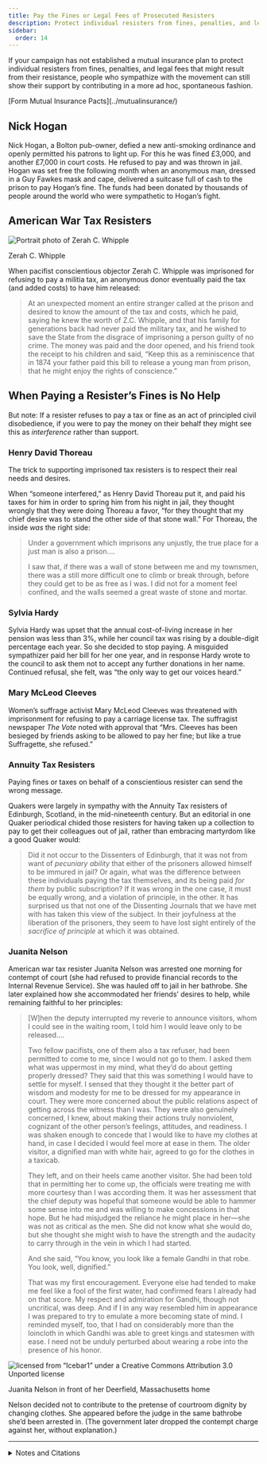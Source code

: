 ```yaml
---
title: Pay the Fines or Legal Fees of Prosecuted Resisters
description: Protect individual resisters from fines, penalties, and legal fees that might result from their resistance.
sidebar:
  order: 14
---
```


If your campaign has not established a mutual insurance plan to protect individual resisters from fines, penalties, and legal fees that might result from their resistance, people who sympathize with the movement can still show their support by contributing in a more ad hoc, spontaneous fashion.

<Aside type="note" title="See also">
[Form Mutual Insurance Pacts](../mutualinsurance/)
</Aside>

## <Badge text="Example" size="medium" /> Nick Hogan

Nick Hogan, a Bolton pub-owner, defied a new anti-smoking ordinance and openly permitted his patrons to light up.
For this he was fined £3,000, and another £7,000 in court costs.
He refused to pay and was thrown in jail.
Hogan was set free the following month when an anonymous man, dressed in a Guy Fawkes mask and cape, delivered a suitcase full of cash to the prison to pay Hogan’s fine.
The funds had been donated by thousands of people around the world who were sympathetic to Hogan’s fight.

## <Badge text="Example" size="medium" /> American War Tax Resisters

![Portrait photo of Zerah C. Whipple](../../../assets/zerah-whipple.gif)
<figcaption>Zerah C. Whipple</figcaption>

When pacifist conscientious objector Zerah C. Whipple was imprisoned for refusing to pay a militia tax, an anonymous donor eventually paid the tax (and added costs) to have him released:

> At an unexpected moment an entire stranger called at the prison and desired to know the amount of the tax and costs, which he paid, saying he knew the worth of Z.C. Whipple, and that his family for generations back had never paid the military tax, and he wished to save the State from the disgrace of imprisoning a person guilty of no crime.
> The money was paid and the door opened, and his friend took the receipt to his children and said, “Keep this as a reminiscence that in 1874 your father paid this bill to release a young man from prison, that he might enjoy the rights of conscience.”

## When Paying a Resister’s Fines is No Help

But note: If a resister refuses to pay a tax or fine as an act of principled civil disobedience, if you were to pay the money on their behalf they might see this as *interference* rather than support.

### <Badge text="Example" /> Henry David Thoreau

The trick to supporting imprisoned tax resisters is to respect their real needs and desires.

When “someone interfered,” as Henry David Thoreau put it, and paid his taxes for him in order to spring him from his night in jail, they thought wrongly that they were doing Thoreau a favor, “for they thought that my chief desire was to stand the other side of that stone wall.”
For Thoreau, the inside *was* the right side:

> Under a government which imprisons any unjustly, the true place for a just man is also a prison.…
>
> I saw that, if there was a wall of stone between me and my townsmen, there was a still more difficult one to climb or break through, before they could get to be as free as I was.
> I did not for a moment feel confined, and the walls seemed a great waste of stone and mortar.

### <Badge text="Example" /> Sylvia Hardy

Sylvia Hardy was upset that the annual cost-of-living increase in her pension was less than 3%, while her council tax was rising by a double-digit percentage each year.
So she decided to stop paying.
A misguided sympathizer paid her bill for her one year, and in response Hardy wrote to the council to ask them not to accept any further donations in her name.
Continued refusal, she felt, was “the only way to get our voices heard.”

### <Badge text="Example" /> Mary McLeod Cleeves

Women’s suffrage activist Mary McLeod Cleeves was threatened with imprisonment for refusing to pay a carriage license tax.
The suffragist newspaper <i>The Vote</i> noted with approval that “Mrs. Cleeves has been besieged by friends asking to be allowed to pay her fine; but like a true Suffragette, she refused.”

### <Badge text="Example" /> Annuity Tax Resisters

Paying fines or taxes on behalf of a conscientious resister can send the wrong message.

Quakers were largely in sympathy with the Annuity Tax resisters of Edinburgh, Scotland, in the mid-nineteenth century.
But an editorial in one Quaker periodical chided those resisters for having taken up a collection to pay to get their colleagues out of jail, rather than embracing martyrdom like a good Quaker would:

> Did it not occur to the Dissenters of Edinburgh, that it was not from want of *pecuniary ability* that either of the prisoners allowed himself to be immured in jail?
> Or again, what was the difference between these individuals paying the tax themselves, and its being paid *for them* by public subscription?
> If it was wrong in the one case, it must be equally wrong, and a violation of principle, in the other.
> It has surprised us that not one of the Dissenting Journals that we have met with has taken this view of the subject.
> In their joyfulness at the liberation of the prisoners, they seem to have lost sight entirely of the *sacrifice of principle* at which it was obtained.

### <Badge text="Example" /> Juanita Nelson

American war tax resister Juanita Nelson was arrested one morning for contempt of court (she had refused to provide financial records to the Internal Revenue Service).
She was hauled off to jail in her bathrobe.
She later explained how she accommodated her friends’ desires to help, while remaining faithful to her principles:

> [W]hen the deputy interrupted my reverie to announce visitors, whom I could see in the waiting room, I told him I would leave only to be released.…
>
> Two fellow pacifists, one of them also a tax refuser, had been permitted to come to me, since I would not go to them.
> I asked them what was uppermost in my mind, what they’d do about getting properly dressed?
> They said that this was something I would have to settle for myself.
> I sensed that they thought it the better part of wisdom and modesty for me to be dressed for my appearance in court.
> They were more concerned about the public relations aspect of getting across the witness than I was.
> They were also genuinely concerned, I knew, about making their actions truly nonviolent, cognizant of the other person’s feelings, attitudes, and readiness.
> I was shaken enough to concede that I would like to have my clothes at hand, in case I decided I would feel more at ease in them.
> The older visitor, a dignified man with white hair, agreed to go for the clothes in a taxicab.
>
> They left, and on their heels came another visitor.
> She had been told that in permitting her to come up, the officials were treating me with more courtesy than I was according them.
> It was her assessment that the chief deputy was hopeful that someone would be able to hammer some sense into me and was willing to make concessions in that hope.
> But he had misjudged the reliance he might place in her—she was not as critical as the men.
> She did not know what she would do, but she thought she might wish to have the strength and the audacity to carry through in the vein in which I had started.
>
> And she said, “You know, you look like a female Gandhi in that robe. You look, well, dignified.”
>
> That was my first encouragement.
> Everyone else had tended to make me feel like a fool of the first water, had confirmed fears I already had on that score.
> My respect and admiration for Gandhi, though not uncritical, was deep.
> And if I in any way resembled him in appearance I was prepared to try to emulate a more becoming state of mind.
> I reminded myself, too, that I had on considerably more than the loincloth in which Gandhi was able to greet kings and statesmen with ease.
> I need not be unduly perturbed about wearing a robe into the presence of his honor.

![licensed from “Icebar1” under a Creative Commons Attribution 3.0 Unported license](../../../assets/juanita-nelson.gif)
<figcaption>Juanita Nelson in front of her Deerfield, Massachusetts home</figcaption>

Nelson decided not to contribute to the pretense of courtroom dignity by changing clothes.
She appeared before the judge in the same bathrobe she’d been arrested in.
(The government later dropped the contempt charge against her, without explanation.)

<Aside type="wikipedia" title="Wikipedia">
  <WikipediaBadge title="Zerah C. Whipple" />
  <WikipediaBadge title="Henry David Thoreau" />
  <WikipediaBadge title="Quakers" />
  <WikipediaBadge title="Juanita Morrow Nelson" />
</Aside>

---

<details>
<summary>Notes and Citations</summary>

* [“A Recent Imprisonment in Connecticut”](https://www.google.com/books/edition/_/qAIFAAAAQAAJ?hl=en&gbpv=1&pg=PA33) <i>The British Friend</i> 1 February 1875, p. 33
* Thoreau, Henry David [“Resistance to Civil Government”](https://sniggle.net/TPL/index5.php?entry=rtcg) (1849)
* [“Pensioner prepared to go to jail”](http://news.bbc.co.uk/2/hi/uk_news/england/devon/4110702.stm) <i>BBC News</i> 20 June 2005
* [“ ‘Terrified’ pensioner jailed over £53 tax bill”](https://www.dailymail.co.uk/news/article-363468/Terrified-pensioner-jailed-53-tax-bill.html) <i>Daily Mail</i> 26 September 2005
* Sidley, Marguerite A. [“Welsh Campaign”](https://news.google.com/newspapers?id=G-I6AAAAIBAJ&sjid=6ikMAAAAIBAJ&pg=7603,2849343) <i>The Vote</i> 29 October 1910, p. 5
* “Baillie Stott, and the Edinburgh Annuity Tax” <i>The British Friend</i> 31 August 1848, [pp. 210–11](https://books.google.com/books?id=TwUFAAAAQAAJ&pg=PA210)
* Nelson, Juanita [“A Matter of Freedom”](https://nwtrcc.org/war-tax-resistance-resources/readings/a-matter-of-freedom/) in <i>We Won’t Pay: A Tax Resistance Reader</i> (2008) pp. 451–61

</details>
